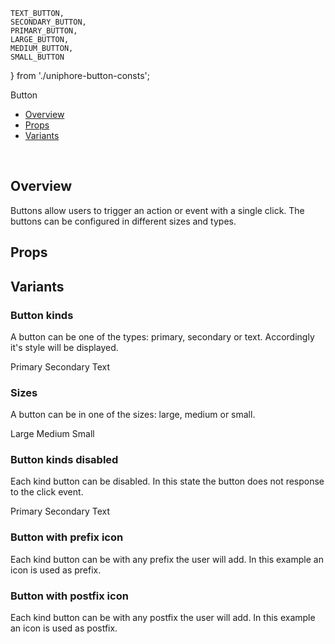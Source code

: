    TEXT_BUTTON, 
    SECONDARY_BUTTON, 
    PRIMARY_BUTTON, 
    LARGE_BUTTON,
    MEDIUM_BUTTON,
    SMALL_BUTTON
} from './uniphore-button-consts';

<Meta of={ButtonStories} />

<ComponentName>Button</ComponentName>
<br/>

- [Overview](#overview)
- [Props](#props)
- [Variants](#variants)
<br/>

## Overview

Buttons allow users to trigger an action or event with a single click.
The buttons can be configured in different sizes and types.

<Canvas of={ButtonStories.PrimaryButton} />

## Props
<Controls of={ButtonStories.PrimaryButton} />

## Variants

### Button kinds

A button can be one of the types: primary, secondary or text. Accordingly it's style will be displayed.

<Canvas withSource="none">
    <uniphore-button type={PRIMARY_BUTTON} size={MEDIUM_BUTTON}>Primary</uniphore-button>
    <uniphore-button type={SECONDARY_BUTTON} size={MEDIUM_BUTTON}>Secondary</uniphore-button>
    <uniphore-button type={TEXT_BUTTON} size={MEDIUM_BUTTON}>Text</uniphore-button>
</Canvas>

### Sizes

A button can be in one of the sizes: large, medium or small.

<Canvas withSource="none">
    <uniphore-button type={PRIMARY_BUTTON} size={LARGE_BUTTON}>Large</uniphore-button>
    <uniphore-button type={PRIMARY_BUTTON} size={MEDIUM_BUTTON}>Medium</uniphore-button>
    <uniphore-button type={PRIMARY_BUTTON} size={SMALL_BUTTON}>Small</uniphore-button>
</Canvas>

### Button kinds disabled

Each kind button can be disabled. In this state the button does not response to the click event.

<Canvas withSource="none">
    <uniphore-button type={PRIMARY_BUTTON} size={MEDIUM_BUTTON} isDisabled={true}>Primary</uniphore-button>
    <uniphore-button type={SECONDARY_BUTTON} size={MEDIUM_BUTTON} isDisabled={true}>Secondary</uniphore-button>
    <uniphore-button type={TEXT_BUTTON} size={MEDIUM_BUTTON} isDisabled={true}>Text</uniphore-button>
</Canvas>

### Button with prefix icon

Each kind button can be with any prefix the user will add. In this example an icon is used as prefix.

<Canvas of={ButtonStories.ButtonWithPrefix} />

### Button with postfix icon

Each kind button can be with any postfix the user will add. In this example an icon is used as postfix.

<Canvas of={ButtonStories.ButtonWithPostfix} />